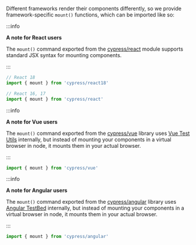 Different frameworks render their components differently, so we provide
framework-specific `mount()` functions, which can be imported like so:

<Tabs>
<TabItem value='React'>

:::info

<strong>A note for React users</strong>

The `mount()` command exported from the
[cypress/react](https://github.com/cypress-io/cypress/tree/develop/npm/react)
module supports standard JSX syntax for mounting components.

:::

```js
// React 18
import { mount } from 'cypress/react18'

// React 16, 17
import { mount } from 'cypress/react'
```

</TabItem>

<TabItem value='Vue'>

:::info

<strong>A note for Vue users</strong>

The `mount()` command exported from the
[cypress/vue](https://github.com/cypress-io/cypress/tree/develop/npm/vue)
library uses [Vue Test Utils](https://vue-test-utils.vuejs.org/) internally, but
instead of mounting your components in a virtual browser in node, it mounts them
in your actual browser.

:::

```js
import { mount } from 'cypress/vue'
```

</TabItem>
<TabItem value='Angular'>

:::info

<strong>A note for Angular users</strong>

The `mount()` command exported from the
[cypress/angular](https://github.com/cypress-io/cypress/tree/develop/npm/angular)
library uses [Angular TestBed](https://angular.io/api/core/testing/TestBed)
internally, but instead of mounting your components in a virtual browser in
node, it mounts them in your actual browser.

:::

```ts
import { mount } from 'cypress/angular'
```

</TabItem>
</Tabs>
